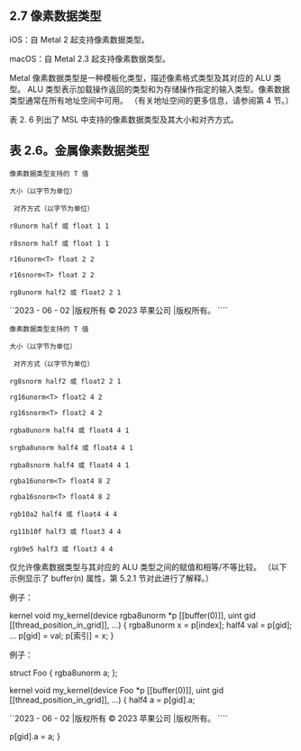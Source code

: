 ## 2.7 像素数据类型

iOS：自 Metal 2 起支持像素数据类型。

macOS：自 Metal 2.3 起支持像素数据类型。

Metal 像素数据类型是一种模板化类型，描述像素格式类型及其对应的 ALU 类型。 ALU 类型表示加载操作返回的类型和为存储操作指定的输入类型。像素数据类型通常在所有地址空间中可用。 （有关地址空间的更多信息，请参阅第 4 节。）

表 2. 6 列出了 MSL 中支持的像素数据类型及其大小和对齐方式。

## 表 2.6。金属像素数据类型

`像素数据类型支持的 T 值`

`大小（以字节为单位）`

` 对齐方式（以字节为单位）`

`r8unorm half 或 float 1 1`

`r8snorm half 或 float 1 1`

`r16unorm<T> float 2 2`

`r16snorm<T> float 2 2`

`rg8unorm half2 或 float2 2 1`

``2023 - 06 - 02 |版权所有 © 2023 苹果公司 |版权所有。 ````

`像素数据类型支持的 T 值`

`大小（以字节为单位）`

` 对齐方式（以字节为单位）`

`rg8snorm half2 或 float2 2 1`

`rg16unorm<T> float2 4 2`

`rg16snorm<T> float2 4 2`

`rgba8unorm half4 或 float4 4 1`

`srgba8unorm half4 或 float4 4 1`

`rgba8snorm half4 或 float4 4 1`

`rgba16unorm<T> float4 8 2`

`rgba16snorm<T> float4 8 2`

`rgb10a2 half4 或 float4 4 4`

`rg11b10f half3 或 float3 4 4`

`rgb9e5 half3 或 float3 4 4`

仅允许像素数据类型与其对应的 ALU 类型之间的赋值和相等/不等比较。 （以下示例显示了 buffer(n) 属性，第 5.2.1 节对此进行了解释。）

例子：

kernel void my_kernel(device rgba8unorm \*p [[buffer(0)]], uint gid [[thread_position_in_grid]], ...) { rgba8unorm x = p[index]; half4 val = p[gid]; ... p[gid] = val; p[索引] = x; }

例子：

struct Foo { rgba8unorm<half4> a; };

kernel void my_kernel(device Foo \*p [[buffer(0)]], uint gid [[thread_position_in_grid]], ...) { half4 a = p[gid].a;

``2023 - 06 - 02 |版权所有 © 2023 苹果公司 |版权所有。 ````

p[gid].a = a; }
